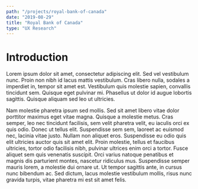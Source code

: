 ```yaml
---
path: "/projects/royal-bank-of-canada"
date: "2019-08-29"
title: "Royal Bank of Canada"
type: "UX Research"
---
```


# Introduction

 Lorem ipsum dolor sit amet, consectetur adipiscing elit. Sed vel vestibulum nunc. Proin non nibh id lacus mattis vestibulum. Cras libero nulla, sodales a imperdiet in, tempor sit amet est. Vestibulum quis molestie sapien, convallis tincidunt sem. Quisque eget pulvinar mi. Phasellus ut dolor id augue lobortis sagittis. Quisque aliquam sed leo ut ultricies.

Nam molestie pharetra ipsum sed mollis. Sed sit amet libero vitae dolor porttitor maximus eget vitae magna. Quisque a molestie metus. Cras semper, leo nec tincidunt facilisis, sem velit pharetra velit, eu iaculis orci ex quis odio. Donec ut tellus elit. Suspendisse sem sem, laoreet ac euismod nec, lacinia vitae justo. Nullam non aliquet eros. Suspendisse eu odio quis elit ultricies auctor quis sit amet elit. Proin molestie, tellus et faucibus ultricies, tortor odio facilisis nibh, pulvinar ultrices enim orci a tortor. Fusce aliquet sem quis venenatis suscipit. Orci varius natoque penatibus et magnis dis parturient montes, nascetur ridiculus mus. Suspendisse semper mauris lorem, a molestie dui ornare ut. Ut tempor sagittis ante, in cursus nunc bibendum ac. Sed dictum, lacus molestie vestibulum mollis, risus nunc gravida turpis, vitae pharetra mi est sit amet felis. 